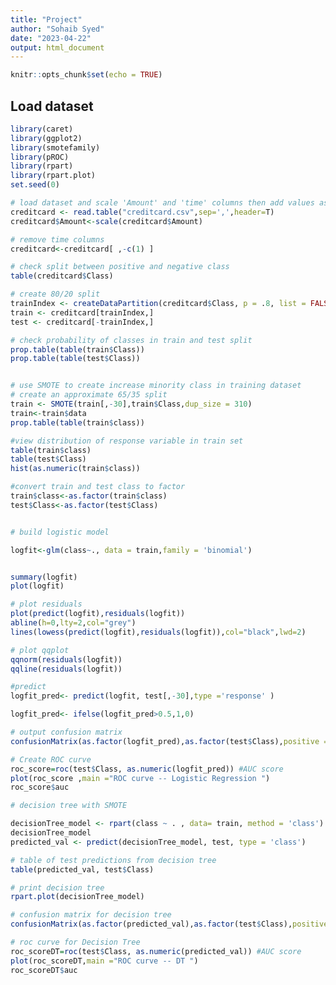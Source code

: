 ---
title: "Project"
author: "Sohaib Syed"
date: "2023-04-22"
output: html_document
---

```{r setup, include=FALSE}
knitr::opts_chunk$set(echo = TRUE)
```

## Load dataset

```{r}
library(caret)
library(ggplot2)
library(smotefamily)
library(pROC)
library(rpart)
library(rpart.plot)
set.seed(0)

# load dataset and scale 'Amount' and 'time' columns then add values as new col
creditcard <- read.table("creditcard.csv",sep=',',header=T)
creditcard$Amount<-scale(creditcard$Amount)

# remove time columns
creditcard<-creditcard[ ,-c(1) ]

# check split between positive and negative class
table(creditcard$Class)

# create 80/20 split
trainIndex <- createDataPartition(creditcard$Class, p = .8, list = FALSE, times = 1)
train <- creditcard[trainIndex,]
test <- creditcard[-trainIndex,]

# check probability of classes in train and test split
prop.table(table(train$Class))
prop.table(table(test$Class))


# use SMOTE to create increase minority class in training dataset
# create an approximate 65/35 split
train <- SMOTE(train[,-30],train$Class,dup_size = 310)
train<-train$data
prop.table(table(train$class))

#view distribution of response variable in train set
table(train$class)
table(test$Class)
hist(as.numeric(train$class))

#convert train and test class to factor
train$class<-as.factor(train$class)
test$Class<-as.factor(test$Class)


# build logistic model

logfit<-glm(class~., data = train,family = 'binomial')


summary(logfit)
plot(logfit)

# plot residuals
plot(predict(logfit),residuals(logfit))
abline(h=0,lty=2,col="grey")
lines(lowess(predict(logfit),residuals(logfit)),col="black",lwd=2)

# plot qqplot
qqnorm(residuals(logfit))
qqline(residuals(logfit))

#predict
logfit_pred<- predict(logfit, test[,-30],type ='response' )

logfit_pred<- ifelse(logfit_pred>0.5,1,0)

# output confusion matrix
confusionMatrix(as.factor(logfit_pred),as.factor(test$Class),positive = '1')

# Create ROC curve
roc_score=roc(test$Class, as.numeric(logfit_pred)) #AUC score
plot(roc_score ,main ="ROC curve -- Logistic Regression ")
roc_score$auc

# decision tree with SMOTE

decisionTree_model <- rpart(class ~ . , data= train, method = 'class')
decisionTree_model
predicted_val <- predict(decisionTree_model, test, type = 'class')

# table of test predictions from decision tree
table(predicted_val, test$Class)

# print decision tree
rpart.plot(decisionTree_model)

# confusion matrix for decision tree
confusionMatrix(as.factor(predicted_val),as.factor(test$Class),positive = '1')

```

```{r}

# roc curve for Decision Tree
roc_scoreDT=roc(test$Class, as.numeric(predicted_val)) #AUC score
plot(roc_scoreDT,main ="ROC curve -- DT ")
roc_scoreDT$auc

```
